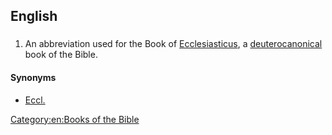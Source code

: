 ==English==

==={{abbreviation}}===
{{en-abbr}}

# {{biblical}} An abbreviation used for the Book of [[Ecclesiasticus]], a [[deuterocanonical]] book of the Bible. 

====Synonyms====
* [[Eccl.]]

[[Category:en:Books of the Bible]]